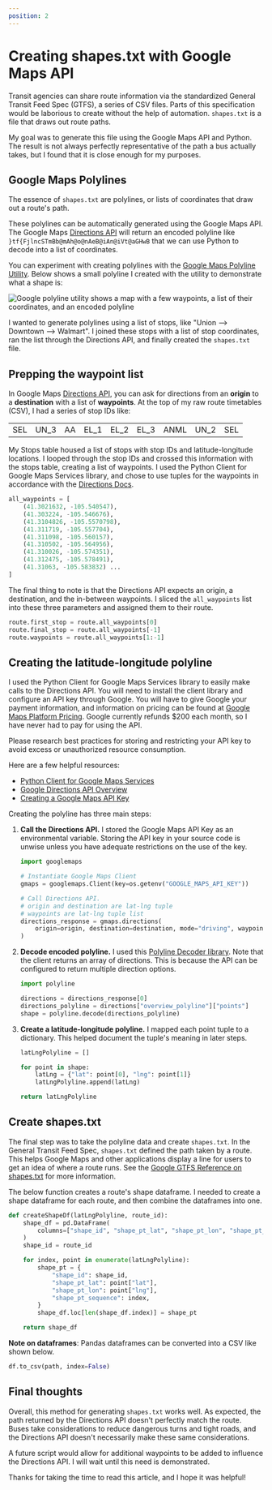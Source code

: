```yaml
---
position: 2
---
```


# Creating shapes.txt with Google Maps API

Transit agencies can share route information via the standardized General Transit Feed Spec (GTFS), a series of CSV files. Parts of this specification would be laborious to create without the help of automation. `shapes.txt` is a file that draws out route paths.

My goal was to generate this file using the Google Maps API and Python. The result is not always perfectly representative of the path a bus actually takes, but I found that it is close enough for my purposes.

## Google Maps Polylines

The essence of `shapes.txt` are polylines, or lists of coordinates that draw out a route's path.

These polylines can be automatically generated using the Google Maps API. The Google Maps [Directions API](https://developers.google.com/maps/documentation/directions/overview) will return an encoded polyline like `}tf{FjlncSTmBb@mAh@o@nAeB@iAn@iVt@aGHwB` that we can use Python to decode into a list of coordinates.

You can experiment with creating polylines with the [Google Maps Polyline Utility](https://developers.google.com/maps/documentation/utilities/polylineutility). Below shows a small polyline I created with the utility to demonstrate what a shape is:

![Google polyline utility shows a map with a few waypoints, a list of their coordinates, and an encoded polyline](./media/sample-polyline.png)

I wanted to generate polylines using a list of stops, like "Union --> Downtown --> Walmart". I joined these stops with a list of stop coordinates, ran the list through the Directions API, and finally created the `shapes.txt` file.

## Prepping the waypoint list

In Google Maps [Directions API](https://developers.google.com/maps/documentation/directions/overview), you can ask for directions from an **origin** to a **destination** with a list of **waypoints**. At the top of my raw route timetables (CSV), I had a series of stop IDs like:

<table>
  <tbody>
    <tr>
      <td>SEL</td>
      <td>UN_3</td>
      <td>AA</td>
      <td>EL_1</td>
      <td>EL_2</td>
      <td>EL_3</td>
      <td>ANML</td>
      <td>UN_2</td>
      <td>SEL</td>
    </tr>
  </tbody>
</table>

My Stops table housed a list of stops with stop IDs and latitude-longitude locations. I looped through the stop IDs and crossed this information with the stops table, creating a list of waypoints. I used the Python Client for Google Maps Services library, and chose to use tuples for the waypoints in accordance with the [Directions Docs](https://googlemaps.github.io/google-maps-services-python/docs/index.html#googlemaps.Client.directions).

```python
all_waypoints = [
    (41.3021632, -105.540547),
    (41.303224, -105.546676),
    (41.3104826, -105.5570798),
    (41.311719, -105.557704),
    (41.311098, -105.560157),
    (41.310502, -105.564956),
    (41.310026, -105.574351),
    (41.312475, -105.578491),
    (41.31063, -105.583832) ...
]
```

The final thing to note is that the Directions API expects an origin, a destination, and the in-between waypoints. I sliced the `all_waypoints` list into these three parameters and assigned them to their route.

```python
route.first_stop = route.all_waypoints[0]
route.final_stop = route.all_waypoints[-1]
route.waypoints = route.all_waypoints[1:-1]
```

## Creating the latitude-longitude polyline

I used the Python Client for Google Maps Services library to easily make calls to the Directions API. You will need to install the client library and configure an API key through Google. You will have to give Google your payment information, and information on pricing can be found at [Google Maps Platform Pricing](https://mapsplatform.google.com/pricing/). Google currently refunds $200 each month, so I have never had to pay for using the API.

Please research best practices for storing and restricting your API key to avoid excess or unauthorized resource consumption.

Here are a few helpful resources:

- [Python Client for Google Maps Services](https://github.com/googlemaps/google-maps-services-python)
- [Google Directions API Overview](https://developers.google.com/maps/documentation/directions/overview)
- [Creating a Google Maps API Key](https://developers.google.com/maps/documentation/javascript/get-api-key)

Creating the polyline has three main steps:

1. **Call the Directions API.** I stored the Google Maps API Key as an environmental variable. Storing the API key in your source code is unwise unless you have adequate restrictions on the use of the key.

   ```python
   import googlemaps

   # Instantiate Google Maps Client
   gmaps = googlemaps.Client(key=os.getenv("GOOGLE_MAPS_API_KEY"))

   # Call Directions API.
   # origin and destination are lat-lng tuple
   # waypoints are lat-lng tuple list
   directions_response = gmaps.directions(
       origin=origin, destination=destination, mode="driving", waypoints=waypoints
   )
   ```

2. **Decode encoded polyline.** I used this [Polyline Decoder library](https://pypi.org/project/polyline/). Note that the client returns an array of directions. This is because the API can be configured to return multiple direction options.

   ```python
   import polyline

   directions = directions_response[0]
   directions_polyline = directions["overview_polyline"]["points"]
   shape = polyline.decode(directions_polyline)
   ```

3. **Create a latitude-longitude polyline.** I mapped each point tuple to a dictionary. This helped document the tuple's meaning in later steps.

   ```python
   latLngPolyline = []

   for point in shape:
       latLng = {"lat": point[0], "lng": point[1]}
       latLngPolyline.append(latLng)

   return latLngPolyline
   ```

## Create shapes.txt

The final step was to take the polyline data and create `shapes.txt`. In the General Transit Feed Spec, `shapes.txt` defined the path taken by a route. This helps Google Maps and other applications display a line for users to get an idea of where a route runs. See the [Google GTFS Reference on shapes.txt](https://developers.google.com/transit/gtfs/reference#shapestxt) for more information.

The below function creates a route's shape dataframe. I needed to create a shape dataframe for each route, and then combine the dataframes into one.

```python
def createShapeDf(latLngPolyline, route_id):
    shape_df = pd.DataFrame(
        columns=["shape_id", "shape_pt_lat", "shape_pt_lon", "shape_pt_sequence"]
    )
    shape_id = route_id

    for index, point in enumerate(latLngPolyline):
        shape_pt = {
            "shape_id": shape_id,
            "shape_pt_lat": point["lat"],
            "shape_pt_lon": point["lng"],
            "shape_pt_sequence": index,
        }
        shape_df.loc[len(shape_df.index)] = shape_pt

    return shape_df
```

**Note on dataframes**: Pandas dataframes can be converted into a CSV like shown below.

```python
df.to_csv(path, index=False)
```

## Final thoughts

Overall, this method for generating `shapes.txt` works well. As expected, the path returned by the Directions API doesn't perfectly match the route. Buses take considerations to reduce dangerous turns and tight roads, and the Directions API doesn't necessarily make these same considerations.

A future script would allow for additional waypoints to be added to influence the Directions API. I will wait until this need is demonstrated.

Thanks for taking the time to read this article, and I hope it was helpful!
